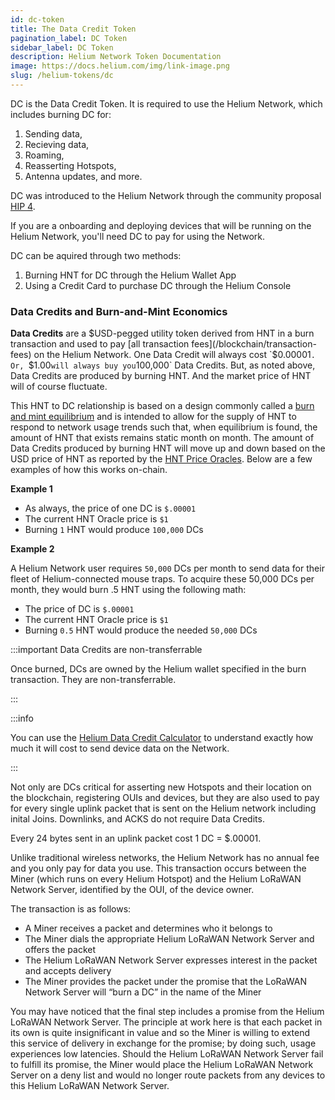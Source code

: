 ```yaml
---
id: dc-token
title: The Data Credit Token
pagination_label: DC Token
sidebar_label: DC Token
description: Helium Network Token Documentation
image: https://docs.helium.com/img/link-image.png
slug: /helium-tokens/dc
---
```



DC is the Data Credit Token. It is required to use the Helium Network, which includes burning DC for:
1. Sending data,
2. Recieving data,
3. Roaming,
4. Reasserting Hotspots,
5. Antenna updates,
and more.

DC was introduced to the
Helium Network through the community proposal
[HIP 4](https://github.com/helium/HIP/blob/main/0004-expensing-data-credits-for-lorawan.md).

If you are a onboarding and deploying devices that will be running on the Helium Network, you'll need DC to pay for using the Network.

DC can be aquired through two methods:
1. Burning HNT for DC through the Helium Wallet App 
2. Using a Credit Card to purchase DC through the Helium Console 

### Data Credits and Burn-and-Mint Economics

**Data Credits** are a $USD-pegged utility token derived from HNT in a burn transaction and used to
pay [all transaction fees](/blockchain/transaction-fees) on the Helium Network. One Data Credit will
always cost `$0.00001`. Or, `$1.00` will always buy you `100,000` Data Credits. But, as noted above,
Data Credits are produced by burning HNT. And the market price of HNT will of course fluctuate.

This HNT to DC relationship is based on a design commonly called a
[burn and mint equilibrium](https://multicoin.capital/2018/02/13/new-models-utility-tokens/) and is
intended to allow for the supply of HNT to respond to network usage trends such that, when
equilibrium is found, the amount of HNT that exists remains static month on month. The amount of
Data Credits produced by burning HNT will move up and down based on the USD price of HNT as reported
by the [HNT Price Oracles](/blockchain/oracles). Below are a few examples of how this works
on-chain.

**Example 1**

- As always, the price of one DC is `$.00001`
- The current HNT Oracle price is `$1`
- Burning `1` HNT would produce `100,000` DCs

**Example 2**

A Helium Network user requires `50,000` DCs per month to send data for their fleet of
Helium-connected mouse traps. To acquire these 50,000 DCs per month, they would burn .5 HNT using
the following math:

- The price of DC is `$.00001`
- The current HNT Oracle price is `$1`
- Burning `0.5` HNT would produce the needed `50,000` DCs

:::important Data Credits are non-transferrable

Once burned, DCs are owned by the Helium wallet specified in the burn transaction. They are
non-transferrable.

:::

:::info

You can use the [Helium Data Credit Calculator](https://www.helium.com/use) to understand exactly
how much it will cost to send device data on the Network.

:::

Not only are DCs critical for asserting new Hotspots and their location on the blockchain,
registering OUIs and devices, but they are also used to pay for every single uplink packet that is
sent on the Helium network including inital Joins. Downlinks, and ACKS do not require Data Credits.

Every 24 bytes sent in an uplink packet cost 1 DC = $.00001.

Unlike traditional wireless networks, the Helium Network has no annual fee and you only pay for data
you use. This transaction occurs between the Miner (which runs on every Helium Hotspot) and the
Helium LoRaWAN Network Server, identified by the OUI, of the device owner.

The transaction is as follows:

- A Miner receives a packet and determines who it belongs to
- The Miner dials the appropriate Helium LoRaWAN Network Server and offers the packet
- The Helium LoRaWAN Network Server expresses interest in the packet and accepts delivery
- The Miner provides the packet under the promise that the LoRaWAN Network Server will “burn a DC”
  in the name of the Miner

You may have noticed that the final step includes a promise from the Helium LoRaWAN Network Server.
The principle at work here is that each packet in its own is quite insignificant in value and so the
Miner is willing to extend this service of delivery in exchange for the promise; by doing such,
usage experiences low latencies. Should the Helium LoRaWAN Network Server fail to fulfill its
promise, the Miner would place the Helium LoRaWAN Network Server on a deny list and would no longer
route packets from any devices to this Helium LoRaWAN Network Server.